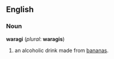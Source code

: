 {{Wikipedia}}
==English==

===Noun===
'''waragi''' (''plural'': '''waragis''')
# an alcoholic drink made from [[banana]]s.
